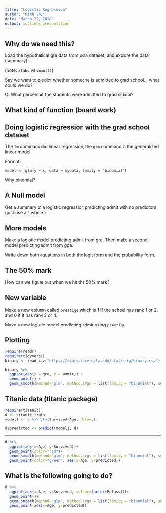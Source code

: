 ```yaml
---
title: "Logistic Regression"
author: "Math 246"
date: "March 22, 2018"
output: ioslides_presentation
---
```


## Why do we need this?

Load the hypothetical gre data from ucla dataset, and explore the data (summary).

(note: `xtabs` vs `count()`)

Say we want to predict whether someone is admitted to grad school... what could we do?

Q: What percent of the students were admitted to grad school?

## What kind of function (board work)

## Doing logistic regression with the grad school dataset

The `lm` command did linear regression, the `glm` command is the generalized linear model.

Format:

`model <- glm(y ~ x, data = mydata, family = "binomial")`

Why binomial?

## A Null model

Get a summary of a logistic regression predicting admit with no predictors (just use a 1 where )

## More models

Make a logistic model predicting admit from gre. Then make a second model predicting admit from gpa.

Write down both equations in both the logit form and the probability form. 

## The 50% mark

How can we figure out when we hit the 50% mark?

## New variable

Make a new column called `prestige` which is 1 if the school has rank 1 or 2, and 0 if it has rank 3 or 4.

Make a new logistic model predicting admit using `prestige`.

## Plotting {.smaller}

```r
require(readr)
require(tidyverse)
binary <- read_csv("https://stats.idre.ucla.edu/stat/data/binary.csv")
```

```r
binary %>% 
  ggplot(aes(x = gre, y = admit)) + 
  geom_point() +
  geom_smooth(method="glm", method.args = list(family = "binomial"), se=FALSE)
```

## Titanic data (titanic package)

```r
require(titanic)
d <- titanic_train
model1 <- d %>% glm(Survived~Age, data=.)

d$predicted <- predict(model1, d)
```

---

```r
d %>% 
  ggplot(aes(x=Age, y=Survived))+
  geom_point(color="red")+
  geom_smooth(method="glm", method.args = list(family = "binomial"), se=FALSE)+
  geom_point(color="green", aes(x=Age, y=predicted))
```

## What is the following going to do?

```r
d %>% 
  ggplot(aes(x=Age, y=Survived, colour=factor(Pclass)))+
  geom_point()+
  geom_smooth(method="glm", method.args = list(family = "binomial"), se=FALSE)+
  geom_point(aes(x=Age, y=predicted))
```


